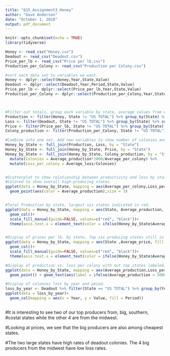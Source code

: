```yaml
---
title: "615_Assignment3_Honey"
author: "Dave Anderson"
date: "October 1, 2018"
output: pdf_document
---
```


```r
knitr::opts_chunk$set(echo = TRUE)
library(tidyverse)
```

```r
Honey <- read_csv("Honey.csv")
Deadout <- read_csv("Deadout.csv")
Price_per_lb <- read_csv("Price per lb.csv")
Production_per_Colony <- read_csv("Production per Colony.csv")

```

```r
#sort each data set to variables we want. 
Honey <- dplyr::select(Honey,Year,State,Value)
Deadout <- dplyr::select(Deadout,Year,Period,State,Value) 
Price_per_lb <- dplyr::select(Price_per_lb,Year,State,Value)
Production_per_Colony <- dplyr::select(Production_per_Colony,Year,State,Value)



#Filter out totals, group each variable by state, average values from each year
Production <- filter(Honey, State != "US TOTAL") %>% group_by(State) %>% summarise(Average_production = mean(Value)/2000)
Loss <- filter(Deadout, State != "US TOTAL") %>% group_by(State) %>% summarise(Average_loss = mean(Value))
Price <- filter(Price_per_lb, State != "US TOTAL") %>% group_by(State) %>% summarise(Average_price = mean(Value))
Colony_production <- filter(Production_per_Colony, State != "US TOTAL") %>% group_by(State) %>% summarise(Average_per_colony = mean(Value))

#Combine into one set. Add new variables to show number of colonies and loss/colony
Honey_by_State <- full_join(Production, Loss, by = "State")
Honey_by_State <- full_join(Honey_by_State, Price, by = "State")
Honey_by_State <- full_join(Honey_by_State, Colony_production, by = "State") %>% 
  mutate(Colonies = Average_production*2000/Average_per_colony) %>% 
  mutate(Loss_per_colony = Average_loss/Colonies) 


#Scatterplot to show relationship between productivity and loss by state.
#Colored to show overall high-producing states.
ggplot(data = Honey_by_State, mapping = aes(Average_per_colony,Loss_per_colony))+
  geom_point(aes(color = Average_production),size = 3)


#Total Production by state, largest six states indicated in red. 
ggplot(data = Honey_by_State, mapping = aes(State, Average_production, fill=ifelse(Average_production > 5000,"A", "B")))+
  geom_col()+
  scale_fill_manual(guide=FALSE, values=c("red", "black"))+
  theme(axis.text.x = element_text(color = ifelse(Honey_by_State$Average_production > 5000, "red", "black"), angle = 75, hjust = 1))


#Display of prices per lb. by state. Top six producing states still in red to show their low prices. 
ggplot(data = Honey_by_State, mapping = aes(State ,Average_price, fill = ifelse(Average_production > 5000, "A", "B")))+
  geom_col()+
  scale_fill_manual(guide=FALSE, values=c("red", "black"))+
  theme(axis.text.x = element_text(color = ifelse(Honey_by_State$Average_production > 5000, "red", "black"), angle = 75, hjust = 1))

#Display of production vs. loss per colony with out top states labeled. 
ggplot(data = Honey_by_State, mapping = aes(Average_production,Loss_per_colony, label = State))+
  geom_point() + geom_text(aes(label = ifelse(Average_production > 5000,as.character(State),'')),vjust = 1.5,hjust = 1)

#Display of colonies lost by year and peiod. 
loss_by_year <- Deadout %>% filter(State == "US TOTAL") %>% group_by(Year)
ggplot(data = loss_by_year)+
  geom_col(mapping = aes(x = Year, y = Value, fill = Period))



```

#It is interesting to see two of our top producers from, big, southern,
#costal states while the other 4 are from the midwest. 

#Looking at prices, we see that the big producers are also among cheapest states.

#The two large states have high rates of deadout colonies. The 4 big producers from the midwest have low loss rates. 